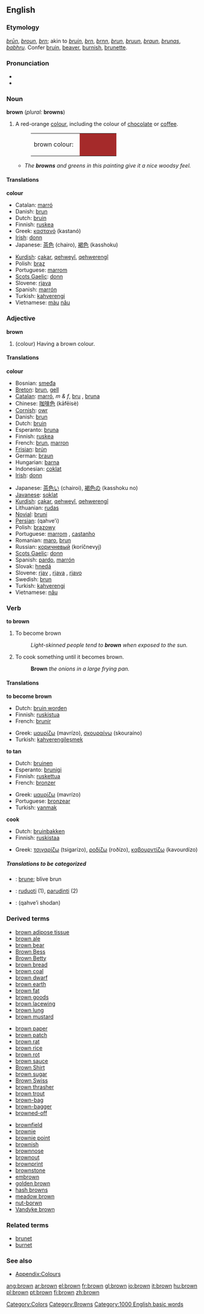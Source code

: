 {{see|Brown}}
{{wikipedia}}
==English==

===Etymology===
{{1913}}

{{OE.}} ''[[brūn]]'', ''[[broun]]'', {{AS.}} ''[[brn]]''; akin to {{D.}} ''[[bruin]]'', {{OHG.}} ''[[brn]]'', {{Icel.}} ''[[brnn]]'', {{Sw.}} ''[[brun]]'', {{Dan.}} ''[[bruun]]'', {{G.}} ''[[braun]]'', {{Lith.}} ''[[brunas]]'', {{Skr.}} ''[[babhru]]''.  Confer [[bruin]], [[beaver]], [[burnish]], [[brunette]].

===Pronunciation===
*{{IPA|/braʊn/}}
*{{audio|en-us-brown.ogg|Audio (US)}}

===Noun===
'''brown''' (''plural:'' '''browns''')

# A red-orange [[colour]], including the colour of [[chocolate]] or [[coffee]].
#:<table><tr><td>brown colour: &nbsp;</td><td bgcolor="brown" width="80">&nbsp; </td></tr></table>
#* ''The '''browns''' and greens in this painting give it a nice woodsy feel.''

====Translations====
'''colour'''
{{top}}
*Catalan: [[marró]]
*Danish: [[brun]]
*Dutch: [[bruin]]
*Finnish: [[ruskea]]
*Greek: [[καστανό]] (kastanó) {{n}}
*[[Irish]]: [[donn]]
*Japanese: [[茶色]] (chairo), [[褐色]] (kasshoku)
{{mid}}
*[[Kurdish]]: [[çakar]], [[qehweyî]], [[qehwerengî]]
*Polish: [[brąz]] {{m}}
*Portuguese: [[marrom]]
*[[Scots Gaelic]]: [[donn]]
*Slovene: [[rjava]] {{f}}
*Spanish: [[marrón]]
*Turkish: [[kahverengi]]
*Vietnamese: [[màu]] [[nâu]]
{{bottom}}

===Adjective===
'''brown'''

# (colour) Having a brown colour.

====Translations====
'''colour'''
{{top}}
*Bosnian: [[smeđa]] {{f}}
*[[Breton]]: [[brun]], [[gell]]
*[[Catalan]]: [[marró]], ''m & f'', [[bru]] {{m}}, [[bruna]] {{f}}
*Chinese: [[咖啡色]] (kāfēisè)
*[[Cornish]]: [[owr]]
*Danish: [[brun]]
*Dutch: [[bruin]]
*Esperanto: [[bruna]]
*Finnish: [[ruskea]]
*French: [[brun]], [[marron]]
*[[Frisian]]: [[brún]]
*German: [[braun]]
*Hungarian: [[barna]]
*Indonesian: [[coklat]]
*[[w:Irish language|Irish]]: [[donn]]
{{mid}}
*Japanese: [[茶色い]] (chairoi), [[褐色]]の (kasshoku no)
*[[Javanese]]: [[soklat]]
*[[Kurdish]]: [[çakar]], [[qehweyî]], [[qehwerengî]]
*Lithuanian: [[rudas]] {{m}}
*[[Novial]]: [[bruni]]
*[[Persian]]: {{FAchar|[[قهوه‌ای]]}} (qahve’i)
*Polish: [[brązowy]] {{m}}
*Portuguese: [[marrom]] {{m}}, [[castanho]] {{m}}
*Romanian: [[maro]], [[brun]]
*Russian: [[коричневый]] (koríčnevyj)
*[[Scots Gaelic]]: [[donn]]
*Spanish: [[pardo]],  [[marrón]]
*Slovak: [[hnedá]]
*Slovene: [[rjav]] {{m}}, [[rjava]] {{f}}, [[rjavo]] {{n}}
*Swedish: [[brun]]
*Turkish: [[kahverengi]]
*Vietnamese: [[nâu]]
{{bottom}}

===Verb===
'''to brown'''

# To become brown
#: ''Light-skinned people tend to '''brown''' when exposed to the sun.''
# {{cattag|Cooking}} To cook something until it becomes brown.
#: '''Brown''' ''the onions in a large frying pan.''

====Translations====
'''to become brown'''
{{top}}
*Dutch: [[bruin worden]]
*Finnish: [[ruskistua]]
*French: [[brunir]]
{{mid}}
*Greek: [[μαυρίζω]] (mavrízo), [[σκουραίνω]] (skouraíno)
*Turkish: [[kahverengileşmek]]
{{bottom}}

'''to tan'''
{{top}}
*Dutch: [[bruinen]]
*Esperanto: [[brunigi]]
*Finnish: [[ruskettua]]
*French: [[bronzer]]
{{mid}}
*Greek: [[μαυρίζω]] (mavrízo)
*Portuguese: [[bronzear]]
*Turkish: [[yanmak]]
{{bottom}}

'''cook'''
{{top}}
*Dutch: [[bruinbakken]]
*Finnish: [[ruskistaa]]
{{mid}}
*Greek: [[τσιγαρίζω]] (tsigarízo), [[ροδίζω]] (roðízo), [[καβουρντίζω]] (kavourdízo)
{{bottom}}

=====Translations to be categorized=====
{{checktrans}}
<!--Remove this section once all of the translations below have been moved into the tables above.-->
*{{ttbc|Danish}}: [[brune]]; blive brun
*{{ttbc|Lithuanian}}: [[ruduoti]] (1), [[parudinti]] (2)
*{{ttbc|Persian}}: {{FAchar|[[قهوهای شدن]]}} (qahve’i shodan)

===Derived terms===
{{top3}}
*[[brown adipose tissue]]
*[[brown ale]]
*[[brown bear]]
*[[Brown Bess]]
*[[Brown Betty]]
*[[brown bread]]
*[[brown coal]]
*[[brown dwarf]]
*[[brown earth]]
*[[brown fat]]
*[[brown goods]]
*[[brown lacewing]]
*[[brown lung]]
*[[brown mustard]]
{{mid3}}
*[[brown paper]]
*[[brown patch]]
*[[brown rat]]
*[[brown rice]]
*[[brown rot]]
*[[brown sauce]]
*[[Brown Shirt]]
*[[brown sugar]]
*[[Brown Swiss]]
*[[brown thrasher]]
*[[brown trout]]
*[[brown-bag]]
*[[brown-bagger]]
*[[browned-off]]
{{mid3}}
*[[brownfield]]
*[[brownie]]
*[[brownie point]]
*[[brownish]]
*[[brownnose]]
*[[brownout]]
*[[brownprint]]
*[[brownstone]]
*[[embrown]]
*[[golden brown]]
*[[hash browns]]
*[[meadow brown]]
*[[nut-borwn]]
*[[Vandyke brown]]
{{bottom}}

===Related terms===
*[[brunet]]
*[[burnet]]

===See also===
*[[Wiktionary_Appendix:Colours|Appendix:Colours]]

[[Category:Colors]]
[[Category:Browns]]
[[Category:1000 English basic words]]

[[ang:brown]]
[[ar:brown]]
[[el:brown]]
[[fr:brown]]
[[gl:brown]]
[[io:brown]]
[[it:brown]]
[[hu:brown]]
[[pl:brown]]
[[pt:brown]]
[[fi:brown]]
[[zh:brown]]